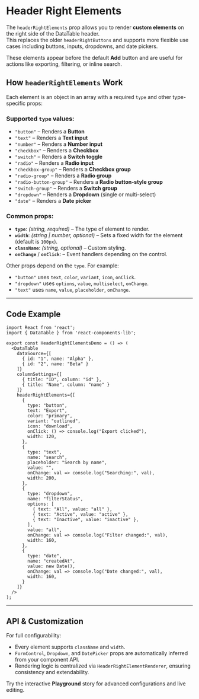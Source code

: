 

<Meta title="Organisms/DataTable/Header Right Elements" component={DataTable} />

# Header Right Elements

The `headerRightElements` prop allows you to render **custom elements** on the right side of the DataTable header.  
This replaces the older `headerRightButtons` and supports more flexible use cases including buttons, inputs, dropdowns, and date pickers.

These elements appear before the default **Add** button and are useful for actions like exporting, filtering, or inline search.

## How `headerRightElements` Work

Each element is an object in an array with a required `type` and other type-specific props:

### Supported `type` values:

- `"button"` – Renders a **Button**
- `"text"` – Renders a **Text input**
- `"number"` – Renders a **Number input**
- `"checkbox"` – Renders a **Checkbox**
- `"switch"` – Renders a **Switch toggle**
- `"radio"` – Renders a **Radio input**
- `"checkbox-group"` – Renders a **Checkbox group**
- `"radio-group"` – Renders a **Radio group**
- `"radio-button-group"` – Renders a **Radio button-style group**
- `"switch-group"` – Renders a **Switch group**
- `"dropdown"` – Renders a **Dropdown** (single or multi-select)
- `"date"` – Renders a **Date picker**

### Common props:

- **`type`**: *(string, required)* – The type of element to render.
- **`width`**: *(string | number, optional)* – Sets a fixed width for the element (default is `100px`).
- **`className`**: *(string, optional)* – Custom styling.
- **`onChange`** / **`onClick`**: – Event handlers depending on the control.

Other props depend on the `type`. For example:
- `"button"` uses `text`, `color`, `variant`, `icon`, `onClick`.
- `"dropdown"` uses `options`, `value`, `multiselect`, `onChange`.
- `"text"` uses `name`, `value`, `placeholder`, `onChange`.

---

## Code Example

```tsx
import React from 'react';
import { DataTable } from 'react-components-lib';

export const HeaderRightElementsDemo = () => (
  <DataTable
    dataSource={[
      { id: "1", name: "Alpha" },
      { id: "2", name: "Beta" }
    ]}
    columnSettings={[
      { title: "ID", column: "id" },
      { title: "Name", column: "name" }
    ]}
    headerRightElements={[
      {
        type: "button",
        text: "Export",
        color: "primary",
        variant: "outlined",
        icon: "download",
        onClick: () => console.log("Export clicked"),
        width: 120,
      },
      {
        type: "text",
        name: "search",
        placeholder: "Search by name",
        value: "",
        onChange: val => console.log("Searching:", val),
        width: 200,
      },
      {
        type: "dropdown",
        name: "filterStatus",
        options: [
          { text: "All", value: "all" },
          { text: "Active", value: "active" },
          { text: "Inactive", value: "inactive" },
        ],
        value: "all",
        onChange: val => console.log("Filter changed:", val),
        width: 160,
      },
      {
        type: "date",
        name: "createdAt",
        value: new Date(),
        onChange: val => console.log("Date changed:", val),
        width: 160,
      }
    ]}
  />
);
```

---

## API & Customization

For full configurability:
- Every element supports `className` and `width`.
- `FormControl`, `Dropdown`, and `DatePicker` props are automatically inferred from your component API.
- Rendering logic is centralized via `HeaderRightElementRenderer`, ensuring consistency and extendability.

Try the interactive **Playground** story for advanced configurations and live editing.
